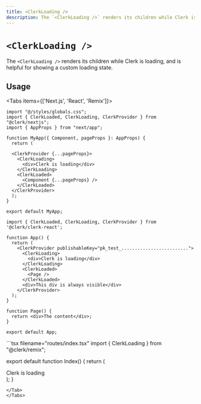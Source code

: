 ```yaml
---
title: <ClerkLoading />
description: The `<ClerkLoading />` renders its children while Clerk is loading, and is helpful for showing a custom loading state.
---
```


# `<ClerkLoading />`

The `<ClerkLoading />` renders its children while Clerk is loading, and is helpful for showing a custom loading state.

## Usage

<Tabs items={['Next.js', 'React', 'Remix']}>
<Tab>
```tsx filename="pages/_app.tsx"
import "@/styles/globals.css";
import { ClerkLoaded, ClerkLoading, ClerkProvider } from "@clerk/nextjs";
import { AppProps } from "next/app";

function MyApp({ Component, pageProps }: AppProps) {
  return (

  <ClerkProvider {...pageProps}>
    <ClerkLoading>
      <div>Clerk is loading</div>
    </ClerkLoading>
    <ClerkLoaded>
      <Component {...pageProps} />
    </ClerkLoaded>
  </ClerkProvider>
  ); 
}

export default MyApp;
```
</Tab>
<Tab>

```tsx filename="app.tsx"
import { ClerkLoaded, ClerkLoading, ClerkProvider } from '@clerk/clerk-react';

function App() {
  return (
    <ClerkProvider publishableKey="pk_test_.........................">
      <ClerkLoading>
        <div>Clerk is loading</div>
      </ClerkLoading>
      <ClerkLoaded>
        <Page />
      </ClerkLoaded>
      <div>This div is always visible</div>
    </ClerkProvider>
  );
}

function Page() {
  return <div>The content</div>;
}

export default App;
```

</Tab>
<Tab>
```tsx filename="routes/index.tsx"
import { ClerkLoading } from "@clerk/remix";

export default function Index() {
  return (
    <div>
      <ClerkLoading>
        <div>Clerk is loading</div>
      </ClerkLoading>
    </div>
  );
}
```
</Tab>
</Tabs>
